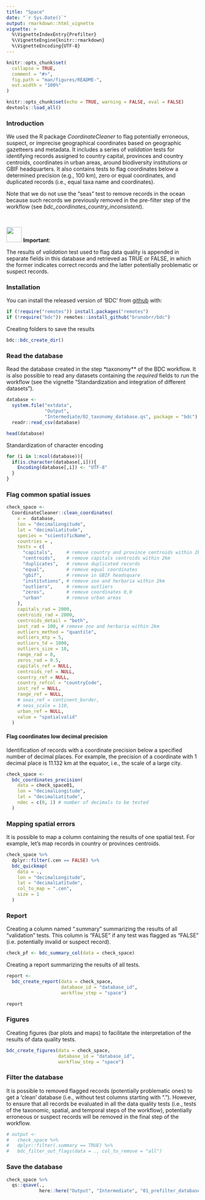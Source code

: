 ```yaml
---
title: "Space"
date: "`r Sys.Date()`"
output: rmarkdown::html_vignette
vignette: >
  %\VignetteIndexEntry{Prefilter}
  %\VignetteEngine{knitr::rmarkdown}
  %\VignetteEncoding{UTF-8}
---
```


```r
knitr::opts_chunk$set(
  collapse = TRUE,
  comment = "#>",
  fig.path = "man/figures/README-",
  out.width = "100%"
)
```

```r
knitr::opts_chunk$set(echo = TRUE, warning = FALSE, eval = FALSE)
devtools::load_all()
```

### Introduction
We used the R package *CoordinateCleaner* to flag potentially erroneous, suspect, or imprecise geographical coordinates based on geographic gazetteers and metadata. It includes a series of *validation* tests for identifying records assigned to country capital, provinces and country centroids, coordinates in urban areas, around biodiversity institutions or GBIF headquarters. It also contains tests to flag coordinates below a determined precision (e.g., 100 km), zero or equal coordinates, and duplicated records (i.e., equal taxa name and coordinates).

Note that we do not use the "seas" test to remove records in the ocean because such records we previously removed in the pre-filter step of the workflow (see *bdc_coordinates_country_inconsistent*). 

<br/>

<img src="https://img.icons8.com/windows/96/000000/box-important--v1.png" width="40"/> **Important**:

The results of *validation* test used to flag data quality is appended in separate fields in this database and retrieved as TRUE or FALSE, in which the former indicates correct records and the latter potentially problematic or suspect records. 


### Installation

You can install the released version of 'BDC' from [github](https://github.com/brunobrr/bdc) with:

```r
if (!require("remotes")) install.packages("remotes")
if (!require("bdc")) remotes::install_github("brunobrr/bdc")
```

Creating folders to save the results
```r
bdc::bdc_create_dir()
```


### Read the database
Read the database created in the step *taxonomy** of the BDC workflow. It is also possible to read any datasets containing the *required* fields to run the workflow (see the vignette "Standardization and integration of different datasets").

```r
database <-
  system.file("extdata",
              "Output",
              "Intermediate/02_taxonomy_database.qs", package = "bdc") %>%
  readr::read_csv(database)

head(database)
```

Standardization of character encoding
```r
for (i in 1:ncol(database)){
  if(is.character(database[,i])){
    Encoding(database[,i]) <- "UTF-8"
  }
}
```


### Flag common spatial issues

```r
check_space <-
  CoordinateCleaner::clean_coordinates(
    x =  database,
    lon = "decimalLongitude",
    lat = "decimalLatitude",
    species = "scientificName",
    countries = ,
    tests = c(
      "capitals",     # remove country and province centroids within 2km
      "centroids",    # remove capitals centroids within 2km
      "duplicates",   # remove duplicated records
      "equal",        # remove equal coordinates
      "gbif",         # remove in GBIF headsquare
      "institutions", # remove zoo and herbaria within 2km 
      "outliers",     # remove outliers
      "zeros",        # remove coordinates 0,0
      "urban"         # remove urban areas
    ),
    capitals_rad = 2000, 
    centroids_rad = 2000, 
    centroids_detail = "both",
    inst_rad = 100, # remove zoo and herbaria within 2km 
    outliers_method = "quantile",
    outliers_mtp = 5,
    outliers_td = 1000,
    outliers_size = 10,
    range_rad = 0,
    zeros_rad = 0.5,
    capitals_ref = NULL,
    centroids_ref = NULL,
    country_ref = NULL,
    country_refcol = "countryCode",
    inst_ref = NULL,
    range_ref = NULL,
    # seas_ref = continent_border,
    # seas_scale = 110,
    urban_ref = NULL,
    value = "spatialvalid"
  )
```

#### Flag coordinates low decimal precision 
Identification of records with a coordinate precision below a specified number of decimal places. For example, the precision of a coordinate with 1 decimal place is 11.132 km at the equator, i.e., the scale of a large city.

```r
check_space <-
  bdc_coordinates_precision(
    data = check_space01,
    lon = "decimalLongitude",
    lat = "decimalLatitude",
    ndec = c(0, 1) # number of decimals to be tested
  )
```


### Mapping spatial errors
It is possible to map a column containing the results of one spatial test. For example, let's map records in country or provinces centroids.
```r
check_space %>%
  dplyr::filter(.cen == FALSE) %>%
  bdc_quickmap(
    data = .,
    lon = "decimalLongitude",
    lat = "decimalLatitude",
    col_to_map = ".cen",
    size = 1
  )
```


### Report
Creating a column named ".summary" summarizing the results of all "validation" tests. This column is "FALSE" if any test was flagged as "FALSE" (i.e. potentially invalid or suspect record).

```r
check_pf <- bdc_summary_col(data = check_space)
```

Creating a report summarizing the results of all tests.

```r
report <-
  bdc_create_report(data = check_space,
                    database_id = "database_id",
                    workflow_step = "space")

report
```


### Figures
Creating figures (bar plots and maps) to facilitate the interpretation of the results of data quality tests.

```r
bdc_create_figures(data = check_space,
                   database_id = "database_id",
                   workflow_step = "space")
```


### Filter the database
It is possible to removed flagged records (potentially problematic ones) to get a 'clean' database (i.e., without test columns starting with "."). However, to ensure that all records be evaluated in all the data quality tests (i.e., tests of the taxonomic, spatial, and temporal steps of the workflow), potentially erroneous or suspect records will be removed in the final step of the workflow.

```r
# output <-
#   check_space %>%
#   dplyr::filter(.summary == TRUE) %>%
#   bdc_filter_out_flags(data = ., col_to_remove = "all")
```



### Save the database

```r
check_space %>% 
  qs::qsave(., 
            here::here("Output", "Intermediate", "01_prefilter_database.qs"))
```

